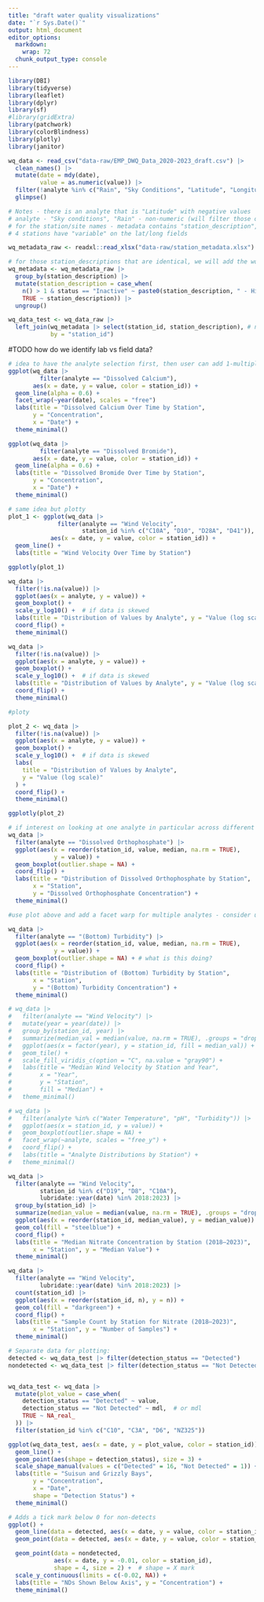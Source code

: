 ```yaml
---
title: "draft water quality visualizations"
date: "`r Sys.Date()`"
output: html_document
editor_options: 
  markdown: 
    wrap: 72
  chunk_output_type: console
---
```


```r
library(DBI)
library(tidyverse)
library(leaflet)
library(dplyr)
library(sf)
#library(gridExtra)
library(patchwork)
library(colorBlindness)
library(plotly)
library(janitor)

wq_data <- read_csv("data-raw/EMP_DWQ_Data_2020-2023_draft.csv") |>
  clean_names() |>
  mutate(date = mdy(date),
         value = as.numeric(value)) |>
  filter(!analyte %in% c("Rain", "Sky Conditions", "Latitude", "Longitude")) |>
  glimpse()

# Notes - there is an analyte that is "Latitude" with negative values
# analyte - "Sky conditions", "Rain" - non-numeric (will filter those out for now)
# for the station/site names - metadata contains "station_description", should that be used as the "location" - also note that there are instances when station_description is the same in more than one station (e.g. San Joaquin River near Vernalis is the site_description of both station_id C10 and C10A). 
# 4 stations have "variable" on the lat/long fields

wq_metadata_raw <- readxl::read_xlsx("data-raw/station_metadata.xlsx") |> clean_names() # pulling this for reference

# for those station_descriptions that are identical, we will add the word "historical" to differentiate 
wq_metadata <- wq_metadata_raw |> 
  group_by(station_description) |>
  mutate(station_description = case_when(
    n() > 1 & status == "Inactive" ~ paste0(station_description, " - Historical"),
    TRUE ~ station_description)) |>
  ungroup()

wq_data_test <- wq_data_raw |> 
  left_join(wq_metadata |> select(station_id, station_description), # note that none of the actual data has "historical sites"
            by = "station_id") 

```

#TODO how do we identify lab vs field data?

```r
# idea to have the analyte selection first, then user can add 1-multiple stations
ggplot(wq_data |> 
         filter(analyte == "Dissolved Calcium"), 
       aes(x = date, y = value, color = station_id)) +
  geom_line(alpha = 0.6) +
  facet_wrap(~year(date), scales = "free")
  labs(title = "Dissolved Calcium Over Time by Station",
       y = "Concentration",
       x = "Date") +
  theme_minimal()

ggplot(wq_data |> 
         filter(analyte == "Dissolved Bromide"), 
       aes(x = date, y = value, color = station_id)) +
  geom_line(alpha = 0.6) +
  labs(title = "Dissolved Bromide Over Time by Station",
       y = "Concentration",
       x = "Date") +
  theme_minimal()

# same idea but plotty
plot_1 <- ggplot(wq_data |> 
              filter(analyte == "Wind Velocity",
                     station_id %in% c("C10A", "D10", "D28A", "D41")), # drop down will allow to add more/less sites
            aes(x = date, y = value, color = station_id)) +
  geom_line() +
  labs(title = "Wind Velocity Over Time by Station")

ggplotly(plot_1)

```

```r
wq_data |> 
  filter(!is.na(value)) |> 
  ggplot(aes(x = analyte, y = value)) +
  geom_boxplot() +
  scale_y_log10() +  # if data is skewed
  labs(title = "Distribution of Values by Analyte", y = "Value (log scale)") +
  coord_flip() +
  theme_minimal()

wq_data |> 
  filter(!is.na(value)) |> 
  ggplot(aes(x = analyte, y = value)) +
  geom_boxplot() +
  scale_y_log10() +  # if data is skewed
  labs(title = "Distribution of Values by Analyte", y = "Value (log scale)") +
  coord_flip() +
  theme_minimal()

#ploty 

plot_2 <- wq_data |> 
  filter(!is.na(value)) |> 
  ggplot(aes(x = analyte, y = value)) +
  geom_boxplot() +
  scale_y_log10() +  # if data is skewed
  labs(
    title = "Distribution of Values by Analyte",
    y = "Value (log scale)"
  ) +
  coord_flip() +
  theme_minimal()

ggplotly(plot_2)

```

```r
# if interest on looking at one analyte in particular across different sites
wq_data |> 
  filter(analyte == "Dissolved Orthophosphate") |> 
  ggplot(aes(x = reorder(station_id, value, median, na.rm = TRUE),
             y = value)) +
  geom_boxplot(outlier.shape = NA) +
  coord_flip() +
  labs(title = "Distribution of Dissolved Orthophosphate by Station",
       x = "Station",
       y = "Dissolved Orthophosphate Concentration") +
  theme_minimal()

#use plot above and add a facet warp for multiple analytes - consider unit 

wq_data |> 
  filter(analyte == "(Bottom) Turbidity") |> 
  ggplot(aes(x = reorder(station_id, value, median, na.rm = TRUE),
             y = value)) +
  geom_boxplot(outlier.shape = NA) + # what is this doing?
  coord_flip() +
  labs(title = "Distribution of (Bottom) Turbidity by Station",
       x = "Station",
       y = "(Bottom) Turbidity Concentration") +
  theme_minimal()
```

```r
# wq_data |> 
#   filter(analyte == "Wind Velocity") |> 
#   mutate(year = year(date)) |> 
#   group_by(station_id, year) |> 
#   summarize(median_val = median(value, na.rm = TRUE), .groups = "drop") |> 
#   ggplot(aes(x = factor(year), y = station_id, fill = median_val)) +
#   geom_tile() +
#   scale_fill_viridis_c(option = "C", na.value = "gray90") +
#   labs(title = "Median Wind Velocity by Station and Year",
#        x = "Year",
#        y = "Station",
#        fill = "Median") +
#   theme_minimal()

```

```r
# wq_data |> 
#   filter(analyte %in% c("Water Temperature", "pH", "Turbidity")) |> 
#   ggplot(aes(x = station_id, y = value)) +
#   geom_boxplot(outlier.shape = NA) +
#   facet_wrap(~analyte, scales = "free_y") +
#   coord_flip() +
#   labs(title = "Analyte Distributions by Station") +
#   theme_minimal()

```

```r
wq_data |>
  filter(analyte == "Wind Velocity",
         station_id %in% c("D19", "D8", "C10A"),
         lubridate::year(date) %in% 2018:2023) |>
  group_by(station_id) |>
  summarize(median_value = median(value, na.rm = TRUE), .groups = "drop") |>
  ggplot(aes(x = reorder(station_id, median_value), y = median_value)) +
  geom_col(fill = "steelblue") +
  coord_flip() +
  labs(title = "Median Nitrate Concentration by Station (2018–2023)",
       x = "Station", y = "Median Value") +
  theme_minimal()

wq_data |>
  filter(analyte == "Wind Velocity",
         lubridate::year(date) %in% 2018:2023) |>
  count(station_id) |>
  ggplot(aes(x = reorder(station_id, n), y = n)) +
  geom_col(fill = "darkgreen") +
  coord_flip() +
  labs(title = "Sample Count by Station for Nitrate (2018–2023)",
       x = "Station", y = "Number of Samples") +
  theme_minimal()

```

```r
# Separate data for plotting:
detected <- wq_data_test |> filter(detection_status == "Detected")
nondetected <- wq_data_test |> filter(detection_status == "Not Detected")


wq_data_test <- wq_data |> 
  mutate(plot_value = case_when(
    detection_status == "Detected" ~ value,
    detection_status == "Not Detected" ~ mdl,  # or mdl
    TRUE ~ NA_real_
  )) |> 
  filter(station_id %in% c("C10", "C3A", "D6", "NZ325"))

ggplot(wq_data_test, aes(x = date, y = plot_value, color = station_id)) +
  geom_line() +
  geom_point(aes(shape = detection_status), size = 3) +
  scale_shape_manual(values = c("Detected" = 16, "Not Detected" = 1)) +
  labs(title = "Suisun and Grizzly Bays",
       y = "Concentration",
       x = "Date",
       shape = "Detection Status") +
  theme_minimal()

# Adds a tick mark below 0 for non-detects
ggplot() +
  geom_line(data = detected, aes(x = date, y = value, color = station_id)) +
  geom_point(data = detected, aes(x = date, y = value, color = station_id)) +

  geom_point(data = nondetected, 
             aes(x = date, y = -0.01, color = station_id), 
             shape = 4, size = 2) +  # shape = X mark
  scale_y_continuous(limits = c(-0.02, NA)) +
  labs(title = "NDs Shown Below Axis", y = "Concentration") +
  theme_minimal()


```

